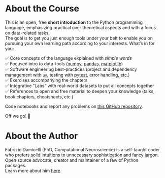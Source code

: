 # About the Course {.unnumbered}
This is an open, free **short introduction** to the Python programming language, emphasizing practical over theoretical aspects and with a focus on data-related tasks.  
The goal is to get you just enough tools under your belt to enable you on pursuing your own learning path according to your interests. 
What's in for you:


✅ Core concepts of the language explained with _simple words_  
✅ Focused intro to data-tools ([numpy](https://numpy.org), [pandas](https://pandas.pydata.org/), [matplotlib](https://matplotlib.org/))  
✅ Software engineering best-practices (project and dependency management with [`uv`](https://docs.astral.sh/uv/), testing with [pytest](https://docs.pytest.org/en/stable/), error handling, etc.)  
✅ Exercises accompanying the chapters  
✅ Integrative "Labs" with real-world datasets to put all concepts together  
✅ References to open and free material to deepen your knowledge (talks, book chapters, cheatsheets, etc.)  

Code notebooks and report any problems on [this GitHub repository](https://www.github.com/fabridamicelli/python-course).

Off we go! 🚀


# About the Author
Fabrizio Damicelli (PhD, Computational Neuroscience) is a self-taught coder who prefers solid intuitions to unnecessary sophistication and fancy jargon.  
Open source advocate, creator and maintainer of a few of Python packages.  
Learn more about him [here](https://fabridamicelli.github.io).


